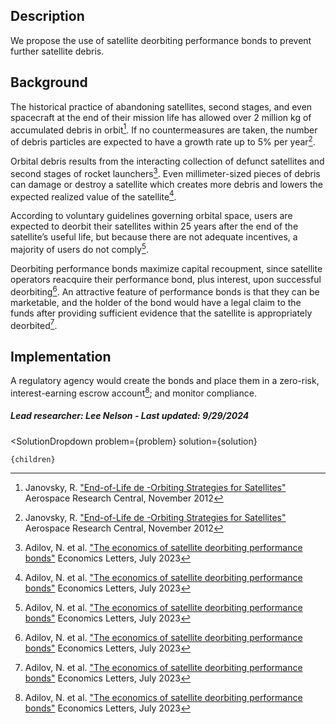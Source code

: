 

## Description
We propose the use of satellite deorbiting performance bonds to prevent further satellite debris.


## Background
The historical practice of abandoning satellites, second stages, and even spacecraft at the end of their mission life has allowed over 2 million kg of accumulated debris in orbit[^"1"]. If no countermeasures are taken, the number of debris particles are expected to have a growth rate up to 5% per year[^"1"].

Orbital debris results from the interacting collection of defunct satellites and second stages of rocket launchers[^"2"]. Even millimeter-sized pieces of debris can damage or destroy a satellite which creates more debris and lowers the expected realized value of the satellite[^"2"]. 

According to voluntary guidelines governing orbital space, users are expected to deorbit their satellites within 25 years after the end of the satellite’s useful life, but because there are not adequate incentives, a majority of users do not comply[^"2"].

Deorbiting performance bonds maximize capital recoupment, since satellite operators reacquire their performance bond, plus interest, upon successful deorbiting[^"2"]. An attractive feature of performance bonds is that they can be marketable, and the holder of the bond would have a legal claim to the funds after providing sufficient evidence that the satellite is appropriately deorbited[^"2"].


## Implementation
A regulatory agency would create the bonds and place them in a zero-risk, interest-earning escrow account[^"2"]; and monitor compliance.

##### Lead researcher: Lee Nelson - Last updated: 9/29/2024

[^"1"]: Janovsky, R. ["End-of-Life de -Orbiting Strategies for Satellites"](https://doi.org/10.2514/6.IAC-03-IAA.5.4.05) Aerospace Research Central, November 2012

[^"2"]: Adilov, N. et al. ["The economics of satellite deorbiting performance bonds"](https://doi.org/10.1016/j.econlet.2023.111150) Economics Letters, July 2023


  <SolutionDropdown 
    problem={problem} 
    solution={solution}
  >
    {children}
  </SolutionDropdown>